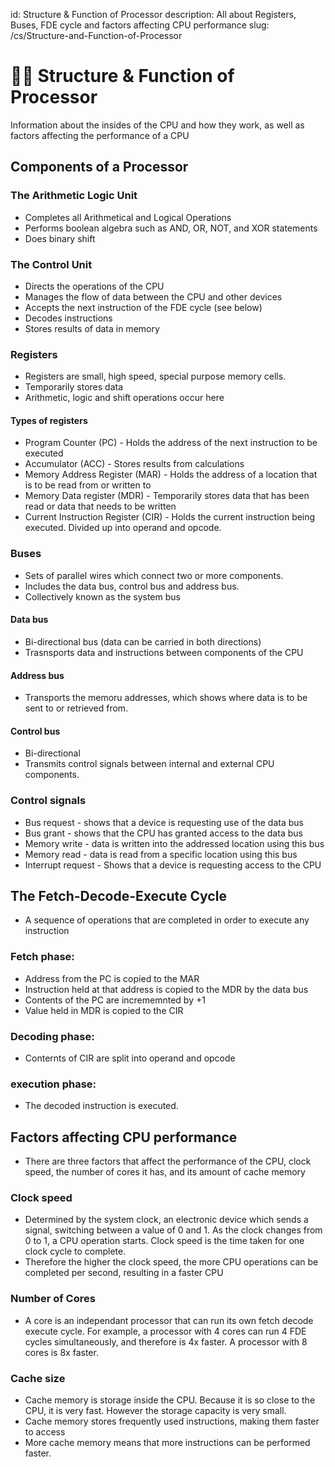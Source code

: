 id: Structure & Function of Processor
description: All about Registers, Buses, FDE cycle and factors affecting CPU performance
slug: /cs/Structure-and-Function-of-Processor

# 👨‍💻 Structure & Function of Processor


Information about the insides of the CPU and how they work, as well as factors affecting the performance of a CPU

## Components of a Processor

### The Arithmetic Logic Unit

- Completes all Arithmetical and Logical Operations
- Performs boolean algebra such as AND, OR, NOT, and XOR statements
- Does binary shift

### The Control Unit

- Directs the operations of the CPU
- Manages the flow of data between the CPU and other devices
- Accepts the next instruction of the FDE cycle (see below)
- Decodes instructions
- Stores results of data in memory

### Registers

- Registers are small, high speed, special purpose memory cells.
- Temporarily stores data
- Arithmetic, logic and shift operations occur here
 
 #### Types of registers

- Program Counter (PC) - Holds the address of the next instruction to be executed
- Accumulator (ACC) - Stores results from calculations
- Memory Address Register (MAR) - Holds the address of a location that is to be read from or written to
- Memory Data register (MDR) - Temporarily stores data that has been read or data that needs to be written
- Current Instruction Register (CIR) - Holds the current instruction being executed. Divided up into operand and opcode.

### Buses

- Sets of parallel wires which connect two or more components.
- Includes the data bus, control bus and address bus.
- Collectively known as the system bus


#### Data bus

- Bi-directional bus (data can be carried in both directions)
- Trasnsports data and instructions between components of the CPU

#### Address bus

- Transports the memoru addresses, which shows where data is to be sent to or retrieved from.

#### Control bus

- Bi-directional
- Transmits control signals between internal and external CPU components.

### Control signals

- Bus request - shows that a device is requesting use of the data bus
- Bus grant - shows that the CPU has granted access to the data bus
- Memory write - data is written into the addressed location using this bus
- Memory read - data is read from a specific location using this bus
- Interrupt request - Shows that a device is requesting access to the CPU

## The Fetch-Decode-Execute Cycle

- A sequence of operations that are completed in order to execute any instruction

### Fetch phase:

- Address from the PC is copied to the MAR
- Instruction held at that address is copied to the MDR by the data bus
- Contents of the PC are incrememnted by +1
- Value held in MDR is copied to the CIR

### Decoding phase:

- Conternts of CIR are split into operand and opcode

### execution phase:

- The decoded instruction is executed.


## Factors affecting CPU performance

- There are three factors that affect the performance of the CPU, clock speed, the number of cores it has, and its amount of cache memory

### Clock speed

- Determined by the system clock, an electronic device which sends a signal, switching between a value of 0 and 1. As the clock changes from 0 to 1, a CPU operation starts. Clock speed is the time taken for one clock cycle to complete.
- Therefore the higher the clock speed, the more CPU operations can be completed per second, resulting in a faster CPU

### Number of Cores

- A core is an independant processor that can run its own fetch decode execute cycle. For example, a processor with 4 cores can run 4 FDE cycles simultaneously, and therefore is 4x faster. A processor with 8 cores is 8x faster.

### Cache size

- Cache memory is storage inside the CPU. Because it is so close to the CPU, it is very fast. However the storage capacity is very small.
- Cache memory stores frequently used instructions, making them faster to access
- More cache memory means that more instructions can be performed faster.
